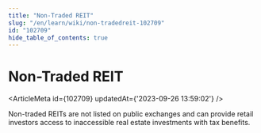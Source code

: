 ```yaml
---
title: "Non-Traded REIT"
slug: "/en/learn/wiki/non-tradedreit-102709"
id: "102709"
hide_table_of_contents: true
---
```



# Non-Traded REIT

<ArticleMeta id={102709} updatedAt={'2023-09-26 13:59:02'} />
<div className='border-solid border-b border-t-0 my-4 border-[var(--ifm-color-gray-300)]' />

Non-traded REITs are not listed on public exchanges and can provide retail investors access to inaccessible real estate investments with tax benefits.
